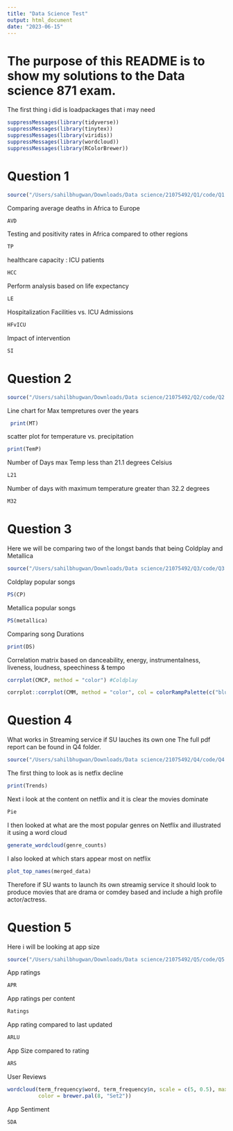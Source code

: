 ```yaml
---
title: "Data Science Test"
output: html_document
date: "2023-06-15"
---
```


# The purpose of this README is to show my solutions to the Data science 871 exam.

The first thing i did is loadpackages that i may need 
```r
suppressMessages(library(tidyverse)) 
suppressMessages(library(tinytex))
suppressMessages(library(viridis))
suppressMessages(library(wordcloud))
suppressMessages(library(RColorBrewer))

```


# Question 1

```r
source("/Users/sahilbhugwan/Downloads/Data science/21075492/Q1/code/Q1.R")

```

Comparing average deaths in Africa to Europe
```r
AVD
```


Testing and positivity rates in Africa compared to other regions

```r
TP
```


healthcare capacity : ICU patients

```r
HCC
```


Perform analysis based on life expectancy

```r
LE

```

Hospitalization Facilities vs. ICU Admissions
```r
HFvICU
```

Impact of intervention

```r
SI
```


# Question 2 

```r
source("/Users/sahilbhugwan/Downloads/Data science/21075492/Q2/code/Q2.R")
```
Line chart for Max tempretures over the years 

```r
 print(MT)
```

scatter plot for temperature vs. precipitation
```r
print(TemP)
```
Number of Days max Temp less than 21.1 degrees Celsius

```r
L21 
```

Number of days with maximum temperature greater than 32.2 degrees

```r
M32

```


# Question 3 
Here we will be comparing two of the longst bands that being Coldplay and Metallica

```r
source("/Users/sahilbhugwan/Downloads/Data science/21075492/Q3/code/Q3.R")
```


Coldplay popular songs 
```r
PS(CP)
```

Metallica popular songs 
```r
PS(metallica)
```

Comparing song Durations 

```r
print(DS)
```


Correlation matrix based on danceability, energy, instrumentalness, liveness, loudness, speechiness & tempo

```r
corrplot(CMCP, method = "color") #Coldplay

corrplot::corrplot(CMM, method = "color", col = colorRampPalette(c("blue", "white", "red"))(10)) #Metallica
```





# Question 4 
What works in Streaming service if SU lauches its own one 
The full pdf report can be found in Q4 folder.

```r
source("/Users/sahilbhugwan/Downloads/Data science/21075492/Q4/code/Q4.R")
```

The first thing to look as is netfix decline 
```r
print(Trends) 
```

Next i look at the content on netflix and it is clear the movies dominate 

```r
Pie 
```

I then looked at what are the most popular genres on Netflix and illustrated it using a word cloud 
```r
generate_wordcloud(genre_counts)
```

I also looked at which stars appear most on netflix 
```r
plot_top_names(merged_data)
```

Therefore if SU wants to launch its own streamig service it should look to produce movies that are drama or comdey based and include a high profile actor/actress. 


# Question 5 

Here i will be looking at app size

```r

source("/Users/sahilbhugwan/Downloads/Data science/21075492/Q5/code/Q5.R")
```


App ratings

```r
APR
```

App ratings per content

```r
Ratings
```


App rating compared to last updated

```r
ARLU
```

App Size compared to rating

```r
ARS
```

User Reviews

```r
wordcloud(term_frequency$word, term_frequency$n, scale = c(5, 0.5), max.words = 100, random.order = FALSE,
          color = brewer.pal(8, "Set2"))
```

App Sentiment
```r
SDA
```

